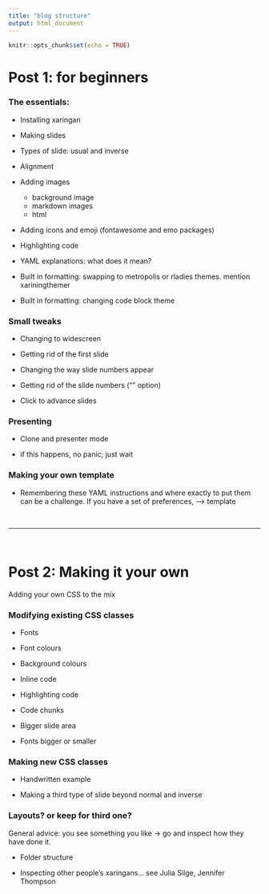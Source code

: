 ```yaml
---
title: "blog structure"
output: html_document
---
```


```r
knitr::opts_chunk$set(echo = TRUE)
```

# Post 1: for beginners

### The essentials:
- Installing xaringan

- Making slides

- Types of slide: usual and inverse

- Alignment

- Adding images
  - background image
  - markdown images
  - html

- Adding icons and emoji (fontawesome and emo packages)

- Highlighting code

- YAML explanations: what does it mean?

- Built in formatting: swapping to metropolis or rladies themes. mention xariningthemer

- Built in formatting: changing code block theme



### Small tweaks

- Changing to widescreen

- Getting rid of the first slide

- Changing the way slide numbers appear

- Getting rid of the slide numbers ("" option)

- Click to advance slides



### Presenting

- Clone and presenter mode

- if this happens, no panic; just wait




### Making your own template

- Remembering these YAML instructions and where exactly to put them can be a challenge. If you have a set of preferences, --> template



<br>
<hr>
<br>

# Post 2: Making it your own

Adding your own CSS to the mix


### Modifying existing CSS classes

- Fonts

- Font colours

- Background colours

- Inline code

- Highlighting code

- Code chunks

- Bigger slide area

- Fonts bigger or smaller


### Making new CSS classes

- Handwritten example

- Making a third type of slide beyond normal and inverse



### Layouts? or keep for third one?








General advice: you see something you like -> go and inspect how they have done it.

- Folder structure

- Inspecting other people's xaringans... see Julia Silge, Jennifer Thompson
